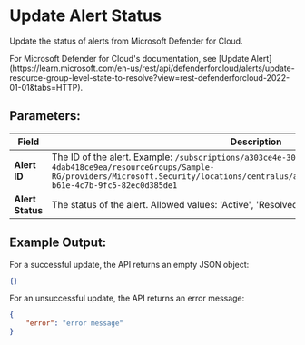 
# Update Alert Status

Update the status of alerts from Microsoft Defender for Cloud.

<Callout type="info">
	For Microsoft Defender for Cloud's documentation, see [Update
	Alert](https://learn.microsoft.com/en-us/rest/api/defenderforcloud/alerts/update-resource-group-level-state-to-resolve?view=rest-defenderforcloud-2022-01-01&tabs=HTTP).
</Callout>

## Parameters:

| Field            | Description                                                                                                                                                                                                                   | Required |
| ---------------- | ----------------------------------------------------------------------------------------------------------------------------------------------------------------------------------------------------------------------------- | :------: |
| **Alert ID**     | The ID of the alert. Example: `/subscriptions/a303ce4e-302e-471a-8188-4dab418ce9ea/resourceGroups/Sample-RG/providers/Microsoft.Security/locations/centralus/alerts/2517131398922676665_f81f517a-b61e-4c7b-9fc5-82ec0d385de1` |   Yes    |
| **Alert Status** | The status of the alert. Allowed values: 'Active', 'Resolved', 'Dismissed'.                                                                                                                                                   |   Yes    |

## Example Output:

For a successful update, the API returns an empty JSON object:

```json
{}
```

For an unsuccessful update, the API returns an error message:

```json
{
	"error": "error message"
}
```
